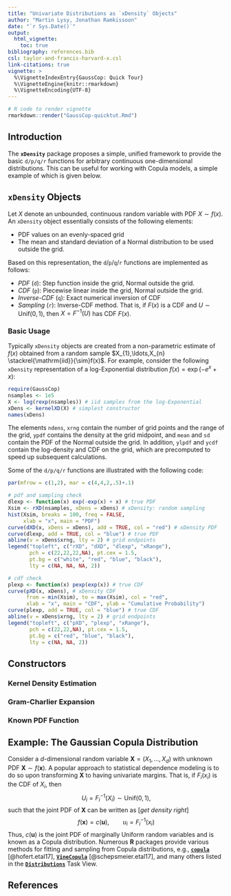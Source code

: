```yaml
---
title: "Univariate Distributions as `xDensity` Objects"
author: "Martin Lysy, Jonathan Ramkissoon"
date: "`r Sys.Date()`"
output:
  html_vignette:
    toc: true
bibliography: references.bib
csl: taylor-and-francis-harvard-x.csl
link-citations: true
vignette: >
  %\VignetteIndexEntry{GaussCop: Quick Tour}
  %\VignetteEngine{knitr::rmarkdown}
  %\VignetteEncoding{UTF-8}
---
```


```r

# R code to render vignette
rmarkdown::render("GaussCop-quicktut.Rmd")

```

<!-- Latex commands -->
\newcommand{\bm}[1]{\boldsymbol{#1}}
\newcommand{\tx}[1]{\mathrm{#1}}
\newcommand{\rv}[3][1]{#2_{#1},\ldots,#2_{#3}}
\newcommand{\XX}{{\bm X}}
\newcommand{\xx}{{\bm x}}
\newcommand{\uu}{{\bm u}}
\newcommand{\iid}{\stackrel{\mathrm{iid}}{\sim}}

## Introduction

The **`xDensity`** package proposes a simple, unified framework to provide the basic `d/p/q/r` functions for arbitrary continuous one-dimensional distributions.  This can be useful for working with Copula models, a simple example of which is given below.

## `xDensity` Objects

Let $X$ denote an unbounded, continuous random variable with PDF $X \sim f(x)$.  An `xDensity` object essentially consists of the following elements:

 - PDF values on an evenly-spaced grid
 - The mean and standard deviation of a Normal distribution to be used outside the grid.
 
 Based on this representation, the `d`/`p`/`q`/`r` functions are implemented as follows:
 
 - *PDF* (`d`): Step function inside the grid, Normal outside the grid.
 - *CDF* (`p`): Piecewise linear inside the grid, Normal outside the grid.
 - *Inverse-CDF* (`q`): Exact numerical inversion of CDF
 - *Sampling* (`r`): Inverse-CDF method.  That is, if $F(x)$ is a CDF and $U \sim \tx{Unif}(0,1)$, then $X = F^{-1}(U)$ has CDF $F(x)$.
 
### Basic Usage

Typically `xDensity` objects are created from a non-parametric estimate of $f(x)$ obtained from a random sample $\rv X n \iid f(x)$.  For example, consider the following `xDensity` representation of a log-Exponential distribution $f(x) = \exp(-e^x + x)$:
```r
require(GaussCop)
nsamples <- 1e5
X <- log(rexp(nsamples)) # iid samples from the log-Exponential
xDens <- kernelXD(X) # simplest constructor
names(xDens)
```
The elements `ndens`, `xrng` contain the number of grid points and the range of the grid, `ypdf` contains the density at the grid midpoint, and `mean` and `sd` contain the PDF of the Normal outside the grid.  In addition, `ylpdf` and `ycdf` contain the log-density and CDF on the grid, which are precomputed to speed up subsequent calculations.

Some of the `d/p/q/r` functions are illustrated with the following code:
```r
par(mfrow = c(1,2), mar = c(4,4,2,.5)+.1)

# pdf and sampling check
dlexp <- function(x) exp(-exp(x) + x) # true PDF
Xsim <- rXD(nsamples, xDens = xDens) # xDensity: random sampling
hist(Xsim, breaks = 100, freq = FALSE,
     xlab = "x", main = "PDF")
curve(dXD(x, xDens = xDens), add = TRUE, col = "red") # xDensity PDF
curve(dlexp, add = TRUE, col = "blue") # true PDF
abline(v = xDens$xrng, lty = 2) # grid endpoints
legend("topleft", c("rXD", "dXD", "dlexp", "xRange"),
       pch = c(22,22,22,NA), pt.cex = 1.5,
       pt.bg = c("white", "red", "blue", "black"),
       lty = c(NA, NA, NA, 2))

# cdf check
plexp <- function(x) pexp(exp(x)) # true CDF
curve(pXD(x, xDens), # xDensity CDF
      from = min(Xsim), to = max(Xsim), col = "red",
      xlab = "x", main = "CDF", ylab = "Cumulative Probability")
curve(plexp, add = TRUE, col = "blue") # true CDF
abline(v = xDens$xrng, lty = 2) # grid endpoints
legend("topleft", c("pXD", "plexp", "xRange"),
       pch = c(22,22,NA), pt.cex = 1.5,
       pt.bg = c("red", "blue", "black"),
       lty = c(NA, NA, 2))
```

## Constructors

### Kernel Density Estimation

### Gram-Charlier Expansion

### Known PDF Function

## Example: The Gaussian Copula Distribution

Consider a $d$-dimensional random variable $\XX = (\rv X d)$ with unknown PDF $\XX \sim f(\xx)$.  A popular approach to statistical dependence modeling is to do so upon transforming $\XX$ to having univariate margins.  That is, if $F_i(x_i)$ is the CDF of $X_i$, then
$$
U_i = F_i^{-1}(X_i) \sim \tx{Unif}(0,1),
$$
such that the joint PDF of $\XX$ can be written as [*get density right*]
$$
f(\xx) = c(\uu), \qquad u_i = F_i^{-1}(x_i)
$$
Thus, $c(\uu)$ is the joint PDF of marginally Uniform random variables and is known as a Copula distribution.  Numerous **R** packages provide various methods for fitting and sampling from Copula distributions, e.g., [**`copula`**](https://CRAN.R-project.org/package=copula) [@hofert.etal17],  [**`VineCopula`**](https://CRAN.R-project.org/package=VineCopula) [@schepsmeier.etal17], and many others listed in the [**`Distributions`**](https://CRAN.R-project.org/view=Distributions) Task View.    

## References
